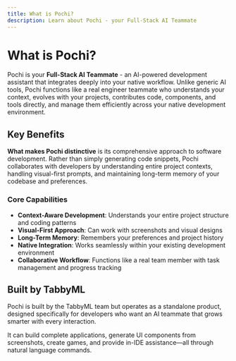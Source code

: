 ```yaml
---
title: What is Pochi?
description: Learn about Pochi - your Full-Stack AI Teammate
---
```


# **What is Pochi?**

Pochi is your **Full-Stack AI Teammate** - an AI-powered development assistant that integrates deeply into your native workflow. Unlike generic AI tools, Pochi functions like a real engineer teammate who understands your context, evolves with your projects, contributes code, components, and tools directly, and manage them efficiently across your native development environment.

## **Key Benefits**

**What makes Pochi distinctive** is its comprehensive approach to software development. Rather than simply generating code snippets, Pochi collaborates with developers by understanding entire project contexts, handling visual-first prompts, and maintaining long-term memory of your codebase and preferences.

### **Core Capabilities**

- **Context-Aware Development**: Understands your entire project structure and coding patterns
- **Visual-First Approach**: Can work with screenshots and visual designs
- **Long-Term Memory**: Remembers your preferences and project history
- **Native Integration**: Works seamlessly within your existing development environment
- **Collaborative Workflow**: Functions like a real team member with task management and progress tracking

## **Built by TabbyML**

Pochi is built by the TabbyML team but operates as a standalone product, designed specifically for developers who want an AI teammate that grows smarter with every interaction.

It can build complete applications, generate UI components from screenshots, create games, and provide in-IDE assistance—all through natural language commands.
